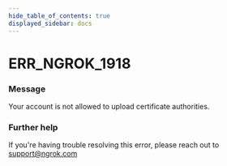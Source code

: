 ```yaml
---
hide_table_of_contents: true
displayed_sidebar: docs
---
```



# ERR_NGROK_1918

### Message
Your account is not allowed to upload certificate authorities.

<ErrorDetails error='err_ngrok_1918' />


### Further help
If you're having trouble resolving this error, please reach out to [support@ngrok.com](mailto:support@ngrok.com?subject=Help%20with%20ERR_NGROK_1918)

